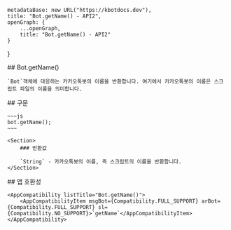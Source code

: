 
    metadataBase: new URL("https://kbotdocs.dev"),
    title: "Bot.getName() - API2",
    openGraph: {
        ...openGraph,
        title: "Bot.getName() - API2"
    }
}

<Section>
    ## Bot.getName()

    `Bot`객체에 대응하는 카카오톡봇의 이름을 반환합니다. 여기에서 카카오톡봇의 이름은 스크립트 파일의 이름을 의미합니다.
</Section>
<Section>
    ## 구문

    ~~~js
    bot.getName();
    ~~~

    <Section>
        ### 반환값

        `String` - 카카오톡봇의 이름, 즉 스크립트의 이름을 반환합니다.
    </Section>
</Section>
<Section>
    ## 앱 호환성

    <AppCompatibility listTitle="Bot.getName()">
        <AppCompatibilityItem msgBot={Compatibility.FULL_SUPPORT} arBot={Compatibility.FULL_SUPPORT} sl={Compatibility.NO_SUPPORT}>`getName`</AppCompatibilityItem>
    </AppCompatibility>
</Section>